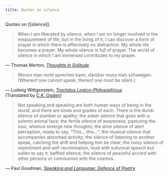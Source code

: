```yaml
---
title: Quotes on silence
---
```


Quotes on [[silence]].

<blockquote class='font-serif text-justify leading-relaxed align-middle'>
  When I am liberated by silence, when I am no longer involved in the measurement of life, but in the living of it, I can discover a form of prayer in which there is effectively no distraction. My whole life becomes a prayer. My whole silence is full of prayer. The world of silence in which I am immersed contributes to my prayer.
</blockquote>
<p class='font-serif text-right pr-4 -mt-4'>
  — Thomas Merton, <a href="https://www.worldcat.org/oclc/45763868" target="_blank"><em>Thoughts in Solitude</em></a><br/>
</p>

<blockquote class='font-serif text-justify leading-relaxed align-middle'>
  Wovon man nicht sprechen kann, darüber muss man schweigen.<br/>
  (Whereof one cannot speak, thereof one must be silent.)
</blockquote>
<p class='font-serif text-right pr-4 -mt-4'>
  — Ludwig Wittgenstein, <a href="https://www.worldcat.org/oclc/1086999432" target="_blank"><em>Tractatus Logico-Philosophicus</em></a><br/>
  (Translated by <a href="https://www.worldcat.org/oclc/1120937278" target="_blank">C.K. Ogden</a>)
</p>

<blockquote class='font-serif text-justify leading-relaxed align-middle'>
  Not speaking and speaking are both human ways of being in the world, and there are kinds and grades of each. There is the dumb silence of slumber or apathy; the sober silence that goes with a solemn animal face; the fertile silence of awareness, pasturing the soul, whence emerge new thoughts; the alive silence of alert perception, ready to say, “This… this…”; the musical silence that accompanies absorbed activity; the silence of listening to another speak, catching the drift and helping him be clear; the noisy silence of resentment and self-recrimination, loud with subvocal speech but sullen to say it; baffled silence; the silence of peaceful accord with other persons or communion with the cosmos.
</blockquote>
<p class='font-serif text-right pr-4 -mt-4'>
  — Paul Goodman, <a href="https://www.worldcat.org/oclc/221223" target="_blank"><em> Speaking and Language: Defence of Poetry</em></a><br/>
</p>
